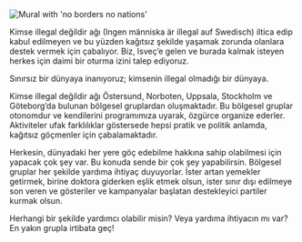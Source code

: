 
<Image src={noBorders} alt="Mural with 'no borders no nations'" priority/>

Kimse illegal değildir ağı (Ingen människa är illegal auf Swedisch) iltica edip kabul edilmeyen ve bu yüzden kağıtsız şekilde yaşamak zorunda olanlara destek vermek için çabalıyor. Biz, Isveç’e gelen ve burada kalmak isteyen herkes için daimi bir oturma izini talep ediyoruz.

Sınırsız bir dünyaya inanıyoruz; kimsenin illegal olmadığı bir dünyaya.

Kimse illegal değildir ağı Östersund, Norboten, Uppsala, Stockholm ve Göteborg’da bulunan bölgesel gruplardan oluşmaktadır. Bu bölgesel gruplar otonomdur ve kendilerini programımıza uyarak, özgürce organize ederler. Aktiviteler ufak farklılıklar göstersede hepsi pratik ve politik anlamda, kağıtsız göçmenler için çabalamaktadır.

Herkesin, dünyadaki her yere göç edebilme hakkına sahip olabilmesi için yapacak çok şey var. Bu konuda sende bir çok şey yapabilirsin. Bölgesel gruplar her şekilde yardıma ihtiyaç duyuyorlar. İster artan yemekler getirmek, birine doktora giderken eşlik etmek olsun, ister sınır dışı edilmeye son veren ve gösteriler ve kampanyalar başlatan destekleyici partiler kurmak olsun.

Herhangi bir şekilde yardımcı olabilir misin? Veya yardıma ihtiyacın mı var? En yakın grupla irtibata geç!

<Local appearance="transparent"/>

